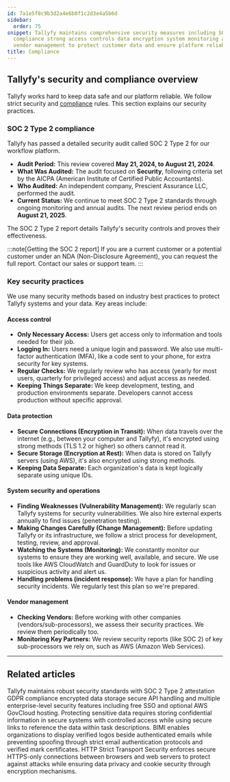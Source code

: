 ```yaml
---
id: 7a1e5f8c9b3d2a4e6b0f1c2d3e4a5b6d
sidebar:
  order: 75
snippet: Tallyfy maintains comprehensive security measures including SOC 2 Type 2
  compliance strong access controls data encryption system monitoring and thorough
  vendor management to protect customer data and ensure platform reliability.
title: Compliance
---
```


## Tallyfy's security and compliance overview

Tallyfy works hard to keep data safe and our platform reliable. We follow strict security and [compliance](/products/pro/compliance/) rules. This section explains our security practices.

### SOC 2 Type 2 compliance

Tallyfy has passed a detailed security audit called SOC 2 Type 2 for our workflow platform.

- **Audit Period:** This review covered **May 21, 2024, to August 21, 2024**.
- **What Was Audited:** The audit focused on **Security**, following criteria set by the AICPA (American Institute of Certified Public Accountants).
- **Who Audited:** An independent company, Prescient Assurance LLC, performed the audit.
- **Current Status:** We continue to meet SOC 2 Type 2 standards through ongoing monitoring and annual audits. The next review period ends on **August 21, 2025**.

The SOC 2 Type 2 report details Tallyfy's security controls and proves their effectiveness.

:::note[Getting the SOC 2 report]
If you are a current customer or a potential customer under an NDA (Non-Disclosure Agreement), you can request the full report. Contact our sales or support team.
:::

### Key security practices

We use many security methods based on industry best practices to protect Tallyfy systems and your data. Key areas include:

#### Access control

- **Only Necessary Access:** Users get access only to information and tools needed for their job.
- **Logging In:** Users need a unique login and password. We also use multi-factor authentication (MFA), like a code sent to your phone, for extra security for key systems.
- **Regular Checks:** We regularly review who has access (yearly for most users, quarterly for privileged access) and adjust access as needed.
- **Keeping Things Separate:** We keep development, testing, and production environments separate. Developers cannot access production without specific approval.

#### Data protection

- **Secure Connections (Encryption in Transit):** When data travels over the internet (e.g., between your computer and Tallyfy), it's encrypted using strong methods (TLS 1.2 or higher) so others cannot read it.
- **Secure Storage (Encryption at Rest):** When data is stored on Tallyfy servers (using AWS), it's also encrypted using strong methods.
- **Keeping Data Separate:** Each organization's data is kept logically separate using unique IDs.

#### System security and operations

- **Finding Weaknesses (Vulnerability Management):** We regularly scan Tallyfy systems for security vulnerabilities. We also hire external experts annually to find issues (penetration testing).
- **Making Changes Carefully (Change Management):** Before updating Tallyfy or its infrastructure, we follow a strict process for development, testing, review, and approval.
- **Watching the Systems (Monitoring):** We constantly monitor our systems to ensure they are working well, available, and secure. We use tools like AWS CloudWatch and GuardDuty to look for issues or suspicious activity and alert us.
- **Handling problems (incident response):** We have a plan for handling security incidents. We regularly test this plan so we're prepared.

#### Vendor management

- **Checking Vendors:** Before working with other companies (vendors/sub-processors), we assess their security practices. We review them periodically too.
- **Monitoring Key Partners:** We review security reports (like SOC 2) of key sub-processors we rely on, such as AWS (Amazon Web Services).

---


## Related articles
<CardGrid>
<LinkTitleCard header="<b>Miscellaneous > Terms & legals</b>" href="/products/pro/miscellaneous/terms-legals/" > Tallyfy maintains robust security standards with SOC 2 Type 2 attestation GDPR compliance encrypted data storage secure API handling and multiple enterprise-level security features including free SSO and optional AWS GovCloud hosting. </LinkTitleCard>
<LinkTitleCard header="<b>Tracking And Tasks > Protect sensitive data</b>" href="/products/pro/tracking-and-tasks/how-can-i-protect-sensitive-data-in-tallyfy/" > Protecting sensitive data requires storing confidential information in secure systems with controlled access while using secure links to reference the data within task descriptions. </LinkTitleCard>
<LinkTitleCard header="<b>Compliance > Understanding BIMI compliance for Tallyfy emails</b>" href="/products/pro/compliance/bimi-compliance/" > BIMI enables organizations to display verified logos beside authenticated emails while preventing spoofing through strict email authentication protocols and verified mark certificates. </LinkTitleCard>
<LinkTitleCard header="<b>Compliance > How Tallyfy uses HTTP Strict Transport Security (HSTS)</b>" href="/products/pro/compliance/hsts-compliance/" > HTTP Strict Transport Security enforces secure HTTPS-only connections between browsers and web servers to protect against attacks while ensuring data privacy and cookie security through encryption mechanisms. </LinkTitleCard>
</CardGrid>